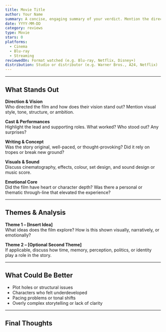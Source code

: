 ```yaml
---
title: Movie Title
author: Your Name
summary: A concise, engaging summary of your verdict. Mention the director, tone, or standout feature. (e.g. “A masterfully directed thriller that blends style, substance, and emotional weight.”)
date: YYYY-MM-DD
category: reviews
type: Movie
stars: 0
platforms:
  - Cinema
  - Blu-ray
  - Streaming
reviewedOn: Format watched (e.g. Blu-ray, Netflix, Disney+)
distribution: Studio or distributor (e.g. Warner Bros., A24, Netflix)
---
```


<!--
Begin with a strong introduction paragraph summarizing the film’s ambition, tone, and impact. Include when and how you watched it.
Example: “Christopher Nolan’s *Inception* isn’t just a summer blockbuster—it’s a puzzle box of ideas, emotions, and spectacular filmmaking.”
-->

---

## What Stands Out

<!--
Use 3–5 focused sections to highlight the film’s strengths. These can include direction, performances, visuals, sound, writing, pacing, originality, etc.
-->

**Direction & Vision**  
Who directed the film and how does their vision stand out? Mention visual style, tone, structure, or ambition.

**Cast & Performances**  
Highlight the lead and supporting roles. What worked? Who stood out? Any surprises?

**Writing & Concept**  
Was the story original, well-paced, or thought-provoking? Did it rely on tropes or break new ground?

**Visuals & Sound**  
Discuss cinematography, effects, colour, set design, and sound design or music score.

**Emotional Core**  
Did the film have heart or character depth? Was there a personal or thematic through-line that elevated the experience?

---

## Themes & Analysis

<!--
Dig deeper into the film’s meaning. You can break this up into 2–3 major themes or symbols.
Focus on what the film is really “about” beneath the surface.
-->

**Theme 1 – [Insert Idea]**  
What ideas does the film explore? How is this shown visually, narratively, or emotionally?

**Theme 2 – [Optional Second Theme]**  
If applicable, discuss how time, memory, perception, politics, or identity play a role in the story.

---

## What Could Be Better

<!--
Offer fair, constructive criticism. These can be paragraphs or bullet points.
-->

- Plot holes or structural issues
- Characters who felt underdeveloped
- Pacing problems or tonal shifts
- Overly complex storytelling or lack of clarity

---

## Final Thoughts

<!--
Wrap up your thoughts with a clear verdict. Reflect on rewatch value, legacy, and audience appeal.
Exampl
